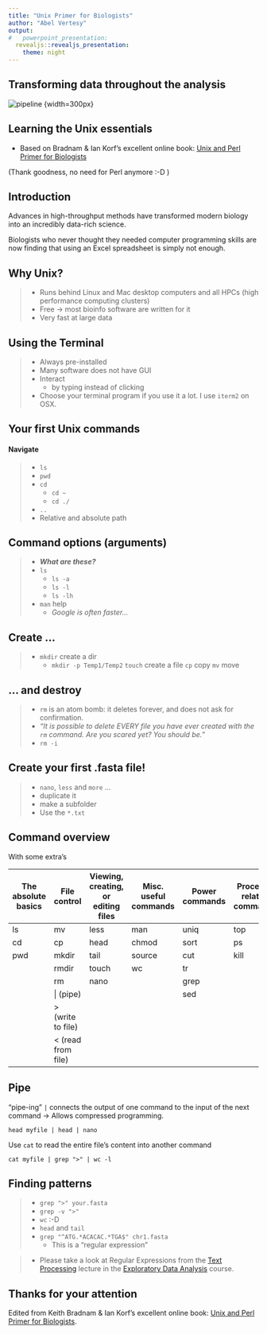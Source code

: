 ```yaml
---
title: "Unix Primer for Biologists"
author: "Abel Vertesy"
output:
#   powerpoint_presentation:
  revealjs::revealjs_presentation:
    theme: night
---
```




## Transforming data throughout the analysis 

![pipeline](04.1.1.Unix.essentials.assets/pipeline.png) {width=300px}





## Learning the Unix essentials

- Based on Bradnam & Ian Korf’s excellent online book: 
[Unix and Perl Primer for Biologists](http://korflab.ucdavis.edu/Unix_and_Perl/unix_and_perl_v3.1.1.html)

(Thank goodness, no need for Perl anymore :-D )



## Introduction

Advances in high-throughput methods have transformed modern biology  into an incredibly data-rich science. 

Biologists who never thought they  needed computer programming skills are now finding that using an Excel  spreadsheet is simply not enough. 



## Why Unix?

> - Runs behind Linux and Mac desktop computers and all HPCs (high performance computing clusters)
> - Free → most bioinfo software are written for it
> - Very fast at large data




## Using the Terminal

> - Always pre-installed
> - Many software does not have GUI
> - Interact 
>   - by typing instead of clicking
> - Choose your terminal program if you use it a lot. I use `iterm2` on OSX.



## Your first Unix commands

#### Navigate

> - `ls`
> - `pwd`
> - `cd`
>    - `cd ~`
>    - `cd ./`
> - `..`
> - Relative and absolute path


## Command options (arguments)

> - ***What are these?***
> - `ls`
>    - `ls -a`
>    - `ls -l`
>    - `ls -lh`
> - `man` help
>    - *Google is often faster...*



## Create ...

> - `mkdir`	create a dir
>   - ` mkdir -p Temp1/Temp2`
> 		`touch`	create a file
> 		`cp`		copy
> 		`mv` 		move


## ... and destroy

> - `rm` is an atom bomb: it deletes forever, and does not ask for confirmation.
> -  *“It is possible to delete EVERY file you have ever created with the `rm` command. Are you scared yet? You should be.”*
>   - `rm -i`



## Create your first .fasta file!

> - `nano`, `less` and `more` ...
> - duplicate it
> - make a subfolder 
> - Use the `*.txt`


## Command overview

With some extra's

| The absolute basics | File control       | Viewing, creating, or editing files | Misc. useful commands | Power commands | Process-related commands |
| ------------------- | ------------------ | ----------------------------------- | --------------------- | -------------- | ------------------------ |
| ls                  | mv                 | less                                | man                   | uniq           | top                      |
| cd                  | cp                 | head                                | chmod                 | sort           | ps                       |
| pwd                 | mkdir              | tail                                | source                | cut            | kill                     |
|                     | rmdir              | touch                               | wc                    | tr             |                          |
|                     | rm                 | nano                                |                       | grep           |                          |
|                     | \| (pipe)          |                                     |                       | sed            |                          |
|                     | > (write to file)  |                                     |                       |                |                          |
|                     | < (read from file) |                                     |                       |                |                          |



## Pipe

"pipe-ing” `|` connects the output of one command to the input of the next command → Allows compressed programming.

`head myfile | head | nano`

Use `cat` to read the entire file’s content into another command

`cat myfile | grep ">" | wc -l`



## Finding patterns


> - `grep ">" your.fasta`
> - `grep -v ">"`
> - `wc` :-D
> - `head` and `tail`
> - `grep "^ATG.*ACACAC.*TGA$" chr1.fasta` 
>    - This is a "regular expression"

>- Please take a look at Regular Expressions from the [Text Processing](goo.gl/vMUXAk) lecture in the [Exploratory Data Analysis](https://vertesy.github.io/Exploratory-data-analysis-in-R/) course.

## Thanks for your attention

Edited from Keith Bradnam & Ian Korf’s excellent online book: [Unix and Perl Primer for Biologists](http://korflab.ucdavis.edu/Unix_and_Perl/unix_and_perl_v3.1.1.html).
